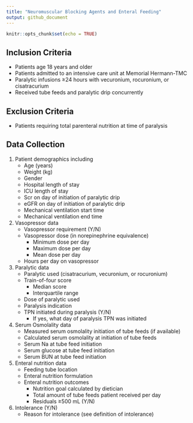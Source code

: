 ```yaml
---
title: "Neuromuscular Blocking Agents and Enteral Feeding"
output: github_document
---
```


```r
knitr::opts_chunk$set(echo = TRUE)
```

## Inclusion Criteria

* Patients age 18 years and older
* Patients admitted to an intensive care unit at Memorial Hermann-TMC
* Paralytic infusions ≥24 hours with vecuronium, rocuronium, or cisatracurium
* Received tube feeds and paralytic drip concurrently
 
## Exclusion Criteria
* Patients requiring total parenteral nutrition at time of paralysis

## Data Collection

1. Patient demographics including
    * Age (years)
    * Weight  (kg)
    * Gender
    * Hospital length of stay
    * ICU length of stay
    * Scr on day of initiation of paralytic drip 
    * eGFR on day of initiation of paralytic drip
    * Mechanical ventilation start time
    * Mechanical ventilation end time
1. Vasopressor data
    * Vasopressor requirement (Y/N)
    * Vasopressor dose (in norepinephrine equivalence)
        - Minimum dose per day
        - Maximum dose per day
        - Mean dose per day
    * Hours per day on vasopressor
1. Paralytic data
    * Paralytic used (cisatracurium, vecuronium, or rocuronium)
    * Train-of-four score 
        - Median score
        - Interquartile range
    * Dose of paralytic used
    * Paralysis indication
    * TPN initiated during paralysis (Y/N)
        - If yes, what day of paralysis TPN was initiated
1. Serum Osmolality data
    * Measured serum osmolality initiation of tube feeds (if available)
    * Calculated serum osmolality at initiation of tube feeds
    * Serum Na at tube feed initiation
    * Serum glucose at tube feed initiation
    * Serum BUN at tube feed initiation
1. Enteral nutrition data
    * Feeding tube location
    * Enteral nutrition formulation
    * Enteral nutrition outcomes
        - Nutrition goal calculated by dietician
        - Total amount of tube feeds patient received per day
        - Residuals ≥500 mL (Y/N)
1. Intolerance (Y/N)
    * Reason for intolerance (see definition of intolerance)
